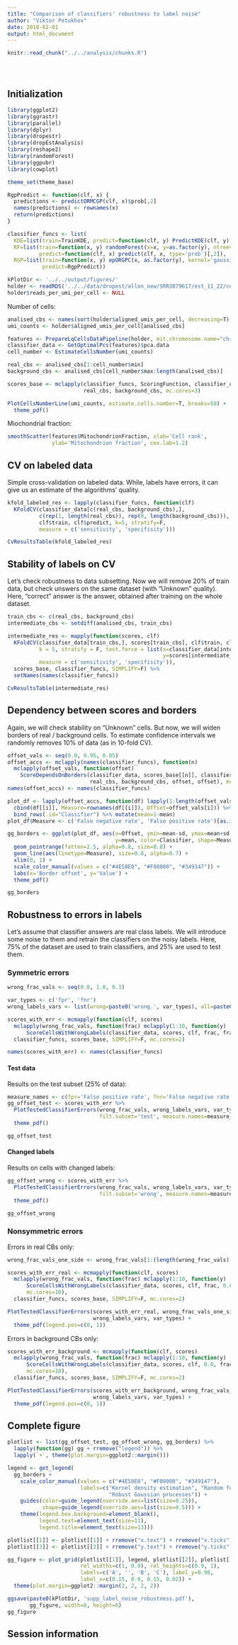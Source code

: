 ```yaml
---
title: "Comparison of classifiers' robustness to label noise"
author: "Viktor Petukhov"
date: 2018-02-01
output: html_document
---
```


```r
knitr::read_chunk("../../analysis/chunks.R")
```

```r
```

```r
```

```r
```

## Initialization
```r
library(ggplot2)
library(ggrastr)
library(parallel)
library(dplyr)
library(dropestr)
library(dropEstAnalysis)
library(reshape2)
library(randomForest)
library(ggpubr)
library(cowplot)

theme_set(theme_base)

RgpPredict <- function(clf, x) {
  predictions <- predictORMCGP(clf, x)$prob[,2]
  names(predictions) <- rownames(x)
  return(predictions)
}

classifier_funcs <- list(
  KDE=list(train=TrainKDE, predict=function(clf, y) PredictKDE(clf, y)[, 2]), 
  RF=list(train=function(x, y) randomForest(x=x, y=as.factor(y), ntree=1000, mtry=2), 
          predict=function(clf, x) predict(clf, x, type='prob')[,2]),
  RGP=list(train=function(x, y) epORGPC(x, as.factor(y), kernel='gaussian'), 
           predict=RgpPredict))
```

```r
kPlotDir <- '../../output/figures/'
holder <- readRDS('../../data/dropest/allon_new/SRR3879617/est_11_22/cell.counts.rds')
holder$reads_per_umi_per_cell <- NULL
```

Number of cells:  
```r
analised_cbs <- names(sort(holder$aligned_umis_per_cell, decreasing=T)[1:1300])
umi_counts <- holder$aligned_umis_per_cell[analised_cbs]

features <- PrepareLqCellsDataPipeline(holder, mit.chromosome.name="chrM")[analised_cbs,]
classifier_data <- GetOptimalPcs(features)$pca.data
cell_number <- EstimateCellsNumber(umi_counts)

real_cbs <- analised_cbs[1:cell_number$min]
background_cbs <- analised_cbs[cell_number$max:length(analised_cbs)]

scores_base <- mclapply(classifier_funcs, ScoringFunction, classifier_data, 
                        real_cbs, background_cbs, mc.cores=3)

PlotCellsNumberLine(umi_counts, estimate.cells.number=T, breaks=50) +
  theme_pdf()
```

Miochondrial fraction:  
```r
smoothScatter(features$MitochondrionFraction, xlab='Cell rank', 
              ylab='Mitochondrion fraction', cex.lab=1.2)
```

## CV on labeled data  
Simple cross-validation on labeled data. While, labels have errors, it can give us an estimate of the algorithms' quality.

```r
kfold_labeled_res <- lapply(classifier_funcs, function(clf)
  KFoldCV(classifier_data[c(real_cbs, background_cbs),], 
          c(rep(1, length(real_cbs)), rep(0, length(background_cbs))), 
          clf$train, clf$predict, k=5, stratify=F, 
          measure = c('sensitivity', 'specifisity')))

CvResultsTable(kfold_labeled_res)
```

## Stability of labels on CV  
Let's check robustness to data subsetting. Now we will remove 20% of train data, but check unswers on the same dataset (with "Unknown" quality).
Here, "correct" answer is the answer, obtained after training on the whole dataset.

```r
train_cbs <- c(real_cbs, background_cbs)
intermediate_cbs <- setdiff(analised_cbs, train_cbs)

intermediate_res <- mapply(function(scores, clf) 
  KFoldCV(classifier_data[train_cbs,], scores[train_cbs], clf$train, clf$predict, 
          k = 5, stratify = F, test.force = list(x=classifier_data[intermediate_cbs,], 
                                                 y=scores[intermediate_cbs]), 
          measure = c('sensitivity', 'specifisity')), 
  scores_base, classifier_funcs, SIMPLIFY=F) %>%
  setNames(names(classifier_funcs))

CvResultsTable(intermediate_res)
```

## Dependency between scores and borders  
Again, we will check stability on "Unknown" cells. But now, we will widen borders of real / background cells. To estimate confidence intervals we randomly removes 10% of data (as in 10-fold CV).
```r
offset_vals <- seq(0.0, 0.95, 0.05)
offset_accs <- mclapply(names(classifier_funcs), function(n) 
  mclapply(offset_vals, function(offset) 
    ScoreDependsOnBorders(classifier_data, scores_base[[n]], classifier_funcs[[n]], 
                          real_cbs, background_cbs, offset, offset), mc.cores=20), mc.cores=2)
names(offset_accs) <- names(classifier_funcs)
```

```r
plot_df <- lapply(offset_accs, function(df) lapply(1:length(offset_vals), function(i) 
  cbind(df[[i]], Measure=rownames(df[[i]]), Offset=offset_vals[i])) %>% bind_rows()) %>% 
  bind_rows(.id="Classifier") %>% mutate(mean=1-mean)
plot_df$Measure <- c('False negative rate', 'False positive rate')[as.integer(plot_df$Measure)]

gg_borders <- ggplot(plot_df, aes(x=Offset, ymin=mean-sd, ymax=mean+sd, 
                                  y=mean, color=Classifier, shape=Measure)) + 
  geom_pointrange(fatten=2.5, alpha=0.8, size=0.8) + 
  geom_line(aes(linetype=Measure), size=0.8, alpha=0.7) + 
  xlim(0, 1) + 
  scale_color_manual(values = c("#4E58E0", "#F08000", "#349147")) + 
  labs(x='Border offset', y='Value') +
  theme_pdf()

gg_borders
```

## Robustness to errors in labels  
Let's assume that classifier answers are real class labels. We will introduce some noise to them and retrain the classifiers on the noisy labels. 
Here, 75% of the dataset are used to train classifiers, and 25% are used to test them.

### Symmetric errors
```r
wrong_frac_vals <- seq(0.0, 1.0, 0.1)

var_types <- c('fpr', 'fnr')
wrong_labels_vars <- list(wrong=paste0('wrong.', var_types), all=paste0('all.', var_types), test=paste0('test.', var_types))

scores_with_err <- mcmapply(function(clf, scores) 
  mclapply(wrong_frac_vals, function(frac) mclapply(1:10, function(y) 
      ScoreCellsWithWrongLabels(classifier_data, scores, clf, frac, frac, 0.25), mc.cores=2), mc.cores=10),
  classifier_funcs, scores_base, SIMPLIFY=F, mc.cores=2)

names(scores_with_err) <- names(classifier_funcs)
```

#### Test data
Results on the test subset (25% of data):

```r
measure_names <- c(fpr='False positive rate', fnr='False negative rate')
gg_offset_test <- scores_with_err %>%
  PlotTestedClassifierErrors(wrong_frac_vals, wrong_labels_vars, var_types, 
                             filt.subset='test', measure.names=measure_names) +
  theme_pdf()

gg_offset_test
```

#### Changed labels
Results on cells with changed labels:

```r
gg_offset_wrong <- scores_with_err %>%
  PlotTestedClassifierErrors(wrong_frac_vals, wrong_labels_vars, var_types, 
                             filt.subset='wrong', measure.names=measure_names) +
  theme_pdf()

gg_offset_wrong
```

### Nonsymmetric errors
Errors in real CBs only:  
```r
wrong_frac_vals_one_side <- wrong_frac_vals[1:(length(wrong_frac_vals) - 1)]

scores_with_err_real <- mcmapply(function(clf, scores) 
  mclapply(wrong_frac_vals, function(frac) mclapply(1:10, function(y) 
      ScoreCellsWithWrongLabels(classifier_data, scores, clf, frac, 0.0, 0.25), mc.cores=2), 
      mc.cores=10),
  classifier_funcs, scores_base, SIMPLIFY=F, mc.cores=2)

PlotTestedClassifierErrors(scores_with_err_real, wrong_frac_vals_one_side, 
                           wrong_labels_vars, var_types) +
  theme_pdf(legend.pos=c(0, 1))
```

Errors in background CBs only:  
```r
scores_with_err_background <- mcmapply(function(clf, scores) 
  mclapply(wrong_frac_vals, function(frac) mclapply(1:10, function(y) 
      ScoreCellsWithWrongLabels(classifier_data, scores, clf, 0.0, frac, 0.25), mc.cores=2), 
      mc.cores=10),
  classifier_funcs, scores_base, SIMPLIFY=F, mc.cores=2)

PlotTestedClassifierErrors(scores_with_err_background, wrong_frac_vals_one_side, 
                           wrong_labels_vars, var_types) +
  theme_pdf(legend.pos=c(0, 1))
```

## Complete figure
```r
plotlist <- list(gg_offset_test, gg_offset_wrong, gg_borders) %>% 
  lapply(function(gg) gg + rremove("legend")) %>% 
  lapply(`+`, theme(plot.margin=ggplot2::margin()))

legend <- get_legend(
  gg_borders + 
    scale_color_manual(values = c("#4E58E0", "#F08000", "#349147"), 
                       labels=c("Kernel density estimation", "Random forest", 
                                "Robust Gaussian processes")) +
    guides(color=guide_legend(override.aes=list(size=0.25)), 
           shape=guide_legend(override.aes=list(size=0.5))) +
    theme(legend.box.background=element_blank(), 
          legend.text=element_text(size=11), 
          legend.title=element_text(size=13)))

plotlist[[1]] <- plotlist[[1]] + rremove("x.text") + rremove("x.ticks") + rremove("xlab")
plotlist[[3]] <- plotlist[[3]] + rremove("y.text") + rremove("y.ticks") + rremove("ylab")

gg_figure <- plot_grid(plotlist[[1]], legend, plotlist[[2]], plotlist[[3]], ncol=2, 
                       rel_widths=c(1, 0.9), rel_heights=c(0.9, 1),
                       labels=c('A', '', 'B', 'C'), label_y=0.98, 
                       label_x=c(0.15, 0.0, 0.15, 0.02)) +
  theme(plot.margin=ggplot2::margin(2, 2, 2, 2))

ggsave(paste0(kPlotDir, 'supp_label_noise_robustness.pdf'),
       gg_figure, width=8, height=6)
gg_figure
```

## Session information
```r
```
